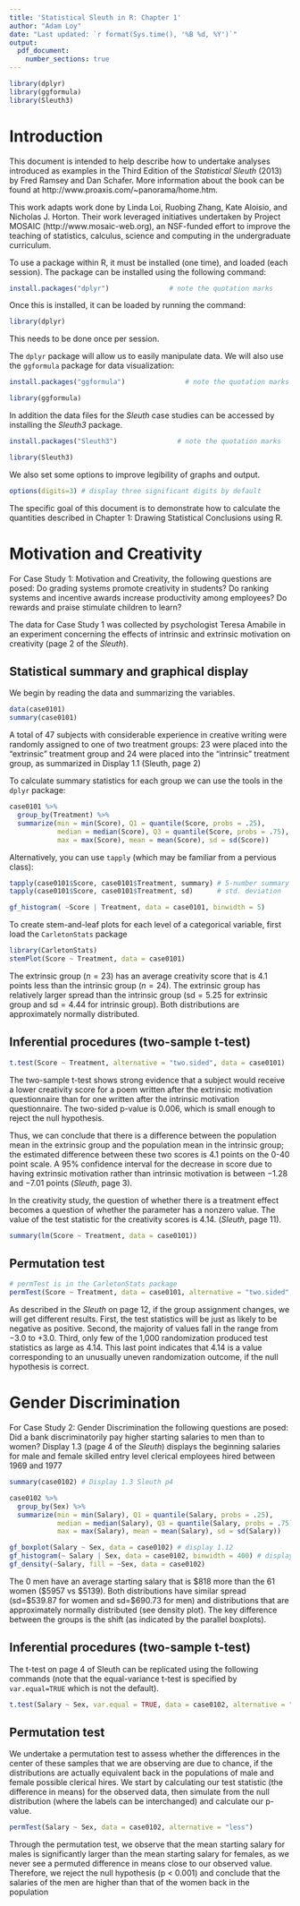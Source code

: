```yaml
---
title: 'Statistical Sleuth in R: Chapter 1'
author: "Adam Loy"
date: "Last updated: `r format(Sys.time(), '%B %d, %Y')`"
output: 
  pdf_document:
    number_sections: true
---
```


```r
library(dplyr)
library(ggformula)
library(Sleuth3)
```


# Introduction

This document is intended to help describe how to undertake analyses introduced as examples in the Third Edition of the *Statistical Sleuth* (2013) by Fred Ramsey and Dan Schafer. More information about the book can be found at http://www.proaxis.com/~panorama/home.htm.  

This work adapts work done by Linda Loi, Ruobing Zhang, Kate Aloisio, and Nicholas J. Horton. Their work leveraged initiatives undertaken by Project MOSAIC (http://www.mosaic-web.org), an NSF-funded effort to improve the teaching of statistics, calculus, science and computing in the undergraduate curriculum. 

To use a package within R, it must be installed (one time), and loaded (each session). The package can be installed using the following command:

```r
install.packages("dplyr")               # note the quotation marks
```

Once this is installed, it can be loaded by running the command:

```r
library(dplyr)
```

This needs to be done once per session.

The `dplyr` package will allow us to easily manipulate data. We will also use the `ggformula` package for data visualization:

```r
install.packages("ggformula")               # note the quotation marks
```
```r
library(ggformula)
```


In addition the data files for the *Sleuth* case studies can be accessed by installing the *Sleuth3* package.
```r
install.packages("Sleuth3")               # note the quotation marks
```
```r
library(Sleuth3)
```

We also set some options to improve legibility of graphs and output.
```r
options(digits=3) # display three significant digits by default
```

The specific goal of this document is to demonstrate how to calculate the quantities described in Chapter 1: Drawing Statistical Conclusions using R.

# Motivation and Creativity

For Case Study 1: Motivation and Creativity, the following questions are posed: Do grading systems promote creativity in students? Do ranking systems and incentive awards increase productivity among employees? Do rewards and praise stimulate children to learn? 

The data for Case Study 1 was collected by psychologist Teresa Amabile in an experiment concerning the effects of intrinsic and extrinsic motivation on creativity (page 2 of the *Sleuth*).

## Statistical summary and graphical display

We begin by reading the data and summarizing the variables.
```r
data(case0101)
summary(case0101)
```

A total of 47 subjects with considerable experience in creative writing were randomly assigned to one of two treatment groups: 23 were placed into the “extrinsic” treatment group and 24 were placed into the “intrinsic” treatment group, as summarized in Display 1.1 (Sleuth, page 2) 

To calculate summary statistics for each group we can use the tools in the `dplyr` package:

```r
case0101 %>%
  group_by(Treatment) %>%
  summarize(min = min(Score), Q1 = quantile(Score, probs = .25),
            median = median(Score), Q3 = quantile(Score, probs = .75),
            max = max(Score), mean = mean(Score), sd = sd(Score))
```

Alternatively, you can use `tapply` (which may be familiar from a pervious class):

```r
tapply(case0101$Score, case0101$Treatment, summary) # 5-number summary + mean
tapply(case0101$Score, case0101$Treatment, sd)      # std. deviation
```

```r
gf_histogram( ~Score | Treatment, data = case0101, binwidth = 5)
```

To create stem-and-leaf plots for each level of a categorical variable, first load the `CarletonStats` package

```r
library(CarletonStats)
stemPlot(Score ~ Treatment, data = case0101)
```

The extrinsic group ($n=23$) has an average creativity score that is 4.1 points less than the
intrinsic group ($n=24$). The extrinsic group has relatively larger spread than the intrinsic group
($\text{sd}=5.25$ for extrinsic group and $\text{sd}=4.44$ for intrinsic group). Both distributions are approximately normally distributed.

## Inferential procedures (two-sample t-test)

```r
t.test(Score ~ Treatment, alternative = "two.sided", data = case0101)
```

The two-sample t-test shows strong evidence that a subject would receive a lower creativity
score for a poem written after the extrinsic motivation questionnaire than for one written after the
intrinsic motivation questionnaire. The two-sided p-value is 0.006, which is small enough to reject
the null hypothesis.

Thus, we can conclude that there is a difference between the population mean in the extrinsic
group and the population mean in the intrinsic group; the estimated difference between these two
scores is 4.1 points on the 0-40 point scale. A 95% confidence interval for the decrease in score due
to having extrinsic motivation rather than intrinsic motivation is between $-1.28$ and $-7.01$ points
(*Sleuth*, page 3).

In the creativity study, the question of whether there is a treatment effect becomes a question
of whether the parameter has a nonzero value. The value of the test statistic for the creativity
scores is 4.14. (*Sleuth*, page 11).

```r
summary(lm(Score ~ Treatment, data = case0101))
```


## Permutation test

```r
# permTest is in the CarletonStats package
permTest(Score ~ Treatment, data = case0101, alternative = "two.sided", B = 1000)
```


As described in the *Sleuth* on page 12, if the group assignment changes, we will get different
results. First, the test statistics will be just as likely to be negative as positive. Second, the majority
of values fall in the range from $-3.0$ to $+3.0$. Third, only few of the 1,000 randomization produced
test statistics as large as 4.14. This last point indicates that 4.14 is a value corresponding to an
unusually uneven randomization outcome, if the null hypothesis is correct.


#  Gender Discrimination

For Case Study 2: Gender Discrimination the following questions are posed: Did a bank discriminatorily
pay higher starting salaries to men than to women? Display 1.3 (page 4 of the *Sleuth*) displays
the beginning salaries for male and female skilled entry level clerical employees hired between 1969
and 1977

```r
summary(case0102) # Display 1.3 Sleuth p4
```


```r
case0102 %>%
  group_by(Sex) %>%
  summarize(min = min(Salary), Q1 = quantile(Salary, probs = .25),
            median = median(Salary), Q3 = quantile(Salary, probs = .75),
            max = max(Salary), mean = mean(Salary), sd = sd(Salary))
```

```r
gf_boxplot(Salary ~ Sex, data = case0102) # display 1.12
gf_histogram(~ Salary | Sex, data = case0102, binwidth = 400) # display 1.4
gf_density(~Salary, fill = ~Sex, data = case0102)
```

The 0 men have an average starting salary that is \$818 more than the 61 women (\$5957 vs
\$5139). Both distributions have similar spread (sd=\$539.87 for women and sd=\$690.73 for men)
and distributions that are approximately normally distributed (see density plot). The key difference
between the groups is the shift (as indicated by the parallel boxplots).


## Inferential procedures (two-sample t-test)

The t-test on page 4 of Sleuth can be replicated using the following commands (note that the
equal-variance t-test is specified by `var.equal=TRUE` which is not the default).

```r
t.test(Salary ~ Sex, var.equal = TRUE, data = case0102, alternative = "less")
```


## Permutation test

We undertake a permutation test to assess whether the differences in the center of these samples
that we are observing are due to chance, if the distributions are actually equivalent back in the
populations of male and female possible clerical hires. We start by calculating our test statistic
(the difference in means) for the observed data, then simulate from the null distribution (where the
labels can be interchanged) and calculate our p-value.

```r
permTest(Salary ~ Sex, data = case0102, alternative = "less")
```


Through the permutation test, we observe that the mean starting salary for males is significantly
larger than the mean starting salary for females, as we never see a permuted difference in means
close to our observed value. Therefore, we reject the null hypothesis (p < 0.001) and conclude that
the salaries of the men are higher than that of the women back in the population